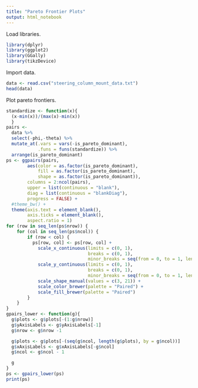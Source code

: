 ```yaml
---
title: "Pareto Frontier Plots"
output: html_notebook
---
```


Load libraries.

```r
library(dplyr)
library(ggplot2)
library(GGally)
library(tikzDevice)
```

Import data.

```r
data <- read.csv("steering_column_mount_data.txt")
head(data)
```

Plot pareto frontiers.

```r
standardize <- function(x){
  (x-min(x))/(max(x)-min(x))
  }
pairs <-
  data %>%
  select(-phi,-theta) %>%
  mutate_at(.vars = vars(-is_pareto_dominant),
            .funs = funs(standardize)) %>%
  arrange(is_pareto_dominant)
ps <- ggpairs(pairs,
        aes(color = as.factor(is_pareto_dominant),
            fill = as.factor(is_pareto_dominant),
            shape = as.factor(is_pareto_dominant)),
        columns = 2:ncol(pairs),
        upper = list(continuous = "blank"),
        diag = list(continuous = "blankDiag"),
        progress = FALSE) +
  #theme_bw() +
  theme(axis.text = element_blank(),
        axis.ticks = element_blank(),
        aspect.ratio = 1)
for (row in seq_len(ps$nrow)) {
    for (col in seq_len(ps$ncol)) {
        if (row < col) {
          ps[row, col] <- ps[row, col] +
            scale_x_continuous(limits = c(0, 1),
                               breaks = c(0, 1),
                               minor_breaks = seq(from = 0, to = 1, length.out = 11)) +
            scale_y_continuous(limits = c(0, 1),
                               breaks = c(0, 1),
                               minor_breaks = seq(from = 0, to = 1, length.out = 11)) + 
            scale_shape_manual(values = c(3, 21)) +
            scale_color_brewer(palette = "Paired") +
            scale_fill_brewer(palette = "Paired")
        }
    }
}
gpairs_lower <- function(g){
  g$plots <- g$plots[-(1:g$nrow)]
  g$yAxisLabels <- g$yAxisLabels[-1]
  g$nrow <- g$nrow -1

  g$plots <- g$plots[-(seq(g$ncol, length(g$plots), by = g$ncol))]
  g$xAxisLabels <- g$xAxisLabels[-g$ncol]
  g$ncol <- g$ncol - 1

  g
}
ps <- gpairs_lower(ps)
print(ps)
```

